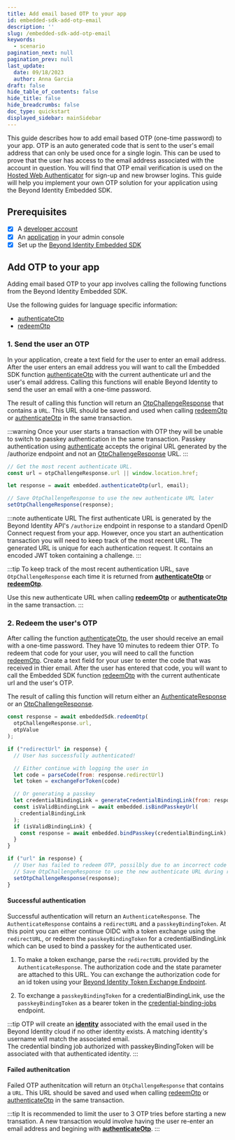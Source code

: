 ```yaml
---
title: Add email based OTP to your app
id: embedded-sdk-add-otp-email
description: ''
slug: /embedded-sdk-add-otp-email
keywords:
  - scenario
pagination_next: null
pagination_prev: null
last_update:
  date: 09/18/2023
  author: Anna Garcia
draft: false
hide_table_of_contents: false
hide_title: false
hide_breadcrumbs: false
doc_type: quickstart
displayed_sidebar: mainSidebar
---
```



This guide describes how to add email based OTP (one-time password) to your app. OTP is an auto generated code that is sent to the user's email address that can only be used once for a single login. This can be used to prove that the user has access to the email address associated with the account in question. You will find that OTP email verification is used on the [Hosted Web Authenticator](/docs/authentication#hosted-web) for sign-up and new browser logins. This guide will help you implement your own OTP solution for your application using the Beyond Identity Embedded SDK.

## Prerequisites

- [x] A [developer account](https://www.beyondidentity.com/developers)
- [x] An [application](/docs/add-an-application) in your admin console
- [x] Set up the [Beyond Identity Embedded SDK](/docs/sdk-setup)

## Add OTP to your app

Adding email based OTP to your app involves calling the following functions from the Beyond Identity Embedded SDK.

Use the following guides for language specific information:

- [authenticateOtp](/docs/embedded-reference-authenticateOtp)
- [redeemOtp](/docs/embedded-reference-redeemOtp)

### 1. Send the user an OTP

In your application, create a text field for the user to enter an email address. After the user enters an email address you will want to call the Embedded SDK function [authenticateOtp](/docs/embedded-reference-authenticateOtp) with the current authenticate url and the user's email address. Calling this functions will enable Beyond Identity to send the user an email with a one-time password.

The result of calling this function will return an [OtpChallengeResponse](/docs/embedded-reference-authenticateOtp#returns) that contains a `URL`. This URL should be saved and used when calling [redeemOtp](/docs/embedded-reference-redeemOtp) or [authenticateOtp](/docs/embedded-reference-authenticateOtp) in the same transaction.

:::warning
Once your user starts a transaction with OTP they will be unable to switch to passkey authentication in the same transaction. Passkey authentication using [authenticate](/docs/embedded-reference-authenticate) accepts the original URL generated by the /authorize endpoint and not an [OtpChallengeResponse](/docs/embedded-reference-authenticateOtp#returns) URL.
:::

```javascript
// Get the most recent authenticate URL.
const url = otpChallengeResponse.url || window.location.href;

let response = await embedded.authenticateOtp(url, email);

// Save OtpChallengeResponse to use the new authenticate URL later
setOtpChallengeResponse(response);
```

:::note authenticate URL
The first authenticate URL is generated by the Beyond Identity API's `/authorize` endpoint in response to a standard OpenID Connect request from your app. However, once you start an authentication transaction you will need to keep track of the most recent URL. The generated URL is unique for each authentication request. It contains an encoded JWT token containing a challenge.
:::

:::tip
To keep track of the most recent authentication URL, save `OtpChallengeResponse` each time it is returned from **[authenticateOtp](/docs/embedded-reference-authenticateOtp)** or **[redeemOtp](/docs/embedded-reference-redeemOtp)**.

Use this new authenticate URL when calling **[redeemOtp](/docs/embedded-reference-redeemOtp)** or **[authenticateOtp](/docs/embedded-reference-authenticateOtp)** in the same transaction.
:::

### 2. Redeem the user's OTP

After calling the function [authenticateOtp](/docs/embedded-reference-authenticateOtp), the user should receive an email with a one-time password. They have 10 minutes to redeem thier OTP. To redeem that code for your user, you will need to call the function [redeemOtp](/docs/embedded-reference-redeemOtp). Create a text field for your user to enter the code that was received in thier email. After the user has entered that code, you will want to call the Embedded SDK function [redeemOtp](/docs/embedded-reference-redeemOtp) with the current authenticate url and the user's OTP.

The result of calling this function will return either an [AuthenticateResponse](/docs/embedded-reference-redeemOtp#returns) or an [OtpChallengeResponse](/docs/embedded-reference-redeemOtp#returns).

```javascript
const response = await embeddedSdk.redeemOtp(
  otpChallengeResponse.url,
  otpValue
);

if ("redirectUrl" in response) {
  // User has successfully authenticated!

  // Either continue with logging the user in
  let code = parseCode(from: response.redirectUrl)
  let token = exchangeForToken(code)

  // Or generating a passkey
  let credentialBindingLink = generateCredentialBindingLink(from: response.passkeyBindingToken)
  const isValidBindingLink = await embedded.isBindPasskeyUrl(
    credentialBindingLink
  );
  if (isValidBindingLink) {
    const response = await embedded.bindPasskey(credentialBindingLink);
  }
}

if ("url" in response) {
  // User has failed to redeem OTP, possilbly due to an incorrect code entry
  // Save OtpChallengeResponse to use the new authenticate URL during retry.
  setOtpChallengeResponse(response);
}
```

#### Successful authentication

Successful authentication will return an `AuthenticateResponse`. The `AuthenticateResponse` contains a `redirectURL` and a `passkeyBindingToken`. At this point you can either continue OIDC with a token exchange using the `redirectURL`, or redeem the `passkeyBindingToken` for a credentialBindingLink which can be used to bind a passkey for the authenticated user.

1. To make a token exchange, parse the `redirectURL` provided by the `AuthenticateResponse`. The authorization code and the state parameter are attached to this URL. You can exchange the authorization code for an id token using your [Beyond Identity Token Exchange Endpoint](/docs/embedded-sdk-add-authentication?token-auth-method=client_secret_basic#call-the-token-endpoint-for-token-exchange).

2. To exchange a `passkeyBindingToken` for a credentialBindingLink, use the `passkeyBindingToken` as a bearer token in the [credential-binding-jobs](https://developer.beyondidentity.com/api/v1#tag/Credential-Binding-Jobs) endpoint.

:::tip
OTP will create an **[identity](/docs/platform-overview#identity)** associated with the email used in the Beyond Identity cloud if no other identity exists. A matching identity's username will match the associated email. 
<br/>
The credential binding job authorized with passkeyBindingToken will be associated with that authenticated identity.
:::

<MultiLanguageCodeBlock
  curl='curl "https://auth-$(REGION).beyondidentity.com/v1/tenants/$(TENANT_ID)/realms/$(REALM_ID)/applications/$(APPLICATION_ID)/credential-binding-jobs" \
-X POST \
-H "Authorization: Bearer $(passkeyBindingToken)"'
  title="/credential-binding-jobs"
/>

#### Failed authenitcation

Failed OTP authenitcation will return an `OtpChallengeResponse` that contains a `URL`. This URL should be saved and used when calling [redeemOtp](/docs/embedded-reference-redeemOtp) or [authenticateOtp](/docs/embedded-reference-authenticateOtp) in the same transaction.

:::tip
It is recommended to limit the user to 3 OTP tries before starting a new transation. A new transaction would involve having the user re-enter an email address and begining with **[authenticateOtp](/docs/embedded-reference-authenticateOtp)**.
:::
